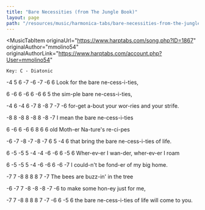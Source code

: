 ```yaml
---
title: "Bare Necessities (from The Jungle Book)"
layout: page
path: "/resources/music/harmonica-tabs/bare-necessities-from-the-jungle-book"
---
```


<MusicTabItem
  originaUrl="https://www.harptabs.com/song.php?ID=1867"
  originalAuthor="mmolino54"
  originalAuthorLink="https://www.harptabs.com/account.php?User=mmolino54"
>

    Key: C - Diatonic


 -4   5   6   -7  -6  -7 -6  6
Look for the bare ne-cess-i-ties,

 6   -6  6   -6   6  -6  6  5
the sim-ple bare ne-cess-i-ties,

-4   6 -4   6   -7   8  -8    7   -7    -6
for-get a-bout your wor-ries and your strife.


-8   8  -8   8   -8   8 -8  -7
 I mean the bare ne-cess-i-ties

 6   -6  6  -6   6    8  6  6
old Moth-er Na-ture's re-ci-pes

 -6   -7   -8   -7  -8  -7  6  5   -4   6
that bring the bare ne-cess-i-ties of life.


  6  -5 -5 5 -4  -4    -6  -6 6 -5  6
Wher-ev-er I wan-der, wher-ev-er I roam

6  -5   -5  5   -4  -6 -6 6  -6   -7
I could-n't be fond-er of my big home.

 -7  7    -8  8   8   8   7   -7
The bees are buzz-in' in the tree

-6  -7    7   -8 -8  -8  -7  -6
to make some hon-ey just for me,

-7   7   -8  8   8  8   7   -7  -6    6   -5  6
the bare ne-cess-i-ties of life will come to you.

</MusicTabItem>
